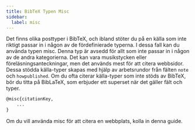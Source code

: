 ```yaml
---
title: BibTeX Typen Misc
sidebar:
  label: misc
---
```



Det finns olika posttyper i BibTeX, och ibland stöter du på en källa som inte riktigt passar in i någon av de fördefinierade typerna. I dessa fall kan du använda typen misc. Denna typ är avsedd för allt som inte passar in i någon av de andra kategorierna. Det kan vara musikstycken eller föreläsningsanteckningar, men det används mest för att citera webbsidor. Dessa stödda källa-typer skapas med hjälp av arbetsrundor från fälten `note` och `howpublished`. Om du ofta citerar källa-typer som inte stöds av BibTeX, bör du titta på BibLaTeX, som erbjuder ett superset när det gäller fält och typer.

<CiteDrive/>

```latex
@misc{citationKey,
	...
}
```

Om du vill använda misc för att citera en webbplats, kolla in denna guide.
